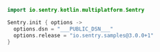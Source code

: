 <SignInNote />

```kotlin
import io.sentry.kotlin.multiplatform.Sentry

Sentry.init { options ->
  options.dsn = "___PUBLIC_DSN___"
  options.release = "io.sentry.samples@3.0.0+1"
}
```
